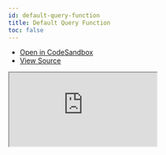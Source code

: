 ```yaml
---
id: default-query-function
title: Default Query Function
toc: false
---
```


- [Open in CodeSandbox](https://codesandbox.io/s/github/TanStack/svelte-query/tree/main/examples/default-query-function)
- [View Source](https://github.com/TanStack/svelte-query/tree/main/examples/default-query-function)

<iframe
  src="https://codesandbox.io/embed/github/TanStack/svelte-query/tree/main/examples/default-query-function?autoresize=1&fontsize=14&theme=dark"
  title="TanStack/svelte-query: default-query-function"
  sandbox="allow-forms allow-modals allow-popups allow-presentation allow-same-origin allow-scripts"
  style={{
    width: '100%',
    height: '80vh',
    border: '0',
    borderRadius: 8,
    overflow: 'hidden',
    position: 'static',
    zIndex: 0,
  }}
></iframe>
